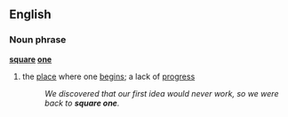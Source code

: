 ==English==
===Noun phrase===
'''[[square]] [[one]]'''
#{{idiom}} the [[place]] where one [[begin]]s; a lack of [[progress]]
#:''We discovered that our first idea would never work, so we were back to '''square one'''.''